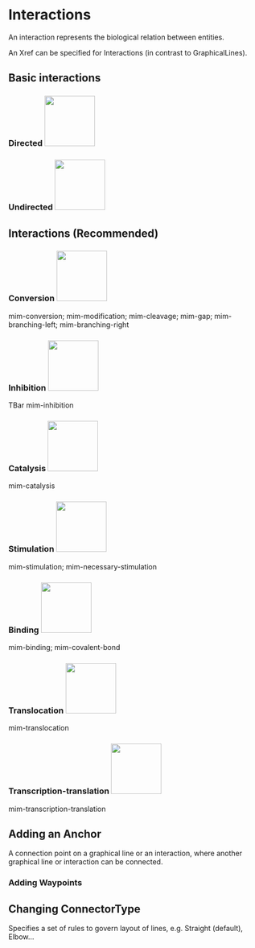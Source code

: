 # Interactions

An interaction represents the biological relation between entities. 

An Xref can be specified for Interactions (in contrast to GraphicalLines).

## Basic interactions

### Directed      ![](images/figures/lines/directed.png){width=100}

### Undirected      ![](images/figures/lines/undirected.png){width=100}

## Interactions (Recommended)

### Conversion      ![](images/figures/lines/conversion.png){width=100}	 	
mim-conversion; mim-modification; mim-cleavage; mim-gap; mim-branching-left; mim-branching-right

### Inhibition      ![](images/figures/lines/inhibition.png){width=100}
TBar	mim-inhibition

### Catalysis      ![](images/figures/lines/catalysis.png){width=100}
mim-catalysis

### Stimulation      ![](images/figures/lines/stimulation.png){width=100}	 	
mim-stimulation; mim-necessary-stimulation

### Binding      ![](images/figures/lines/binding.png){width=100}		 	
mim-binding; mim-covalent-bond

### Translocation      ![](images/figures/lines/translocation.png){width=100}		 	
mim-translocation

### Transcription-translation      ![](images/figures/lines/transcription-translation.png){width=100}	
mim-transcription-translation


## Adding an Anchor
A connection point on a graphical line or an interaction, where another graphical line or interaction can be connected.

### Adding Waypoints

## Changing ConnectorType
Specifies a set of rules to govern layout of lines, e.g. Straight (default), Elbow...



